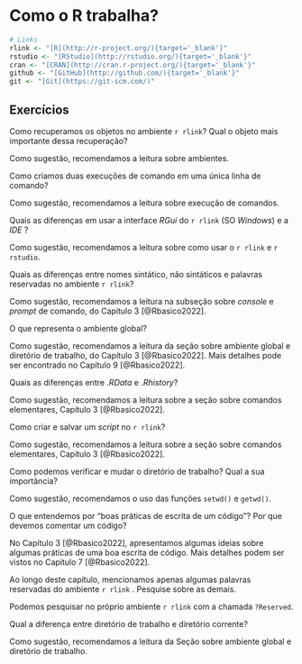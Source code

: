 # Como o R trabalha?

```r
# Links
rlink <- "[R](http://r-project.org/){target='_blank'}"
rstudio <- "[RStudio](http://rstudio.org/){target='_blank'}"
cran <- "[CRAN](http://cran.r-project.org/){target='_blank'}"
github <- "[GitHub](http://github.com/){target='_blank'}"
git <- "[Git](https://git-scm.com/)"
```



## Exercícios

::: {.Exercise #ex31}
Como recuperamos os objetos no ambiente `r rlink`? Qual o objeto mais importante dessa recuperação?
:::

::: Proof
Como sugestão, recomendamos a leitura sobre ambientes.
:::

::: {.Exercise #ex32}
Como criamos duas execuções de comando em uma única linha de comando?
:::

::: Proof
Como sugestão, recomendamos a leitura sobre execução de comandos.
:::

::: {.Exercise #ex33}
Quais as diferenças em usar a interface *RGui* do `r rlink` (SO *Windows*) e a *IDE* \index{RStudio}\rstudioa?
:::

::: Proof
Como sugestão, recomendamos a leitura sobre como usar o `r rlink` e `r rstudio`.
:::

::: {.Exercise #ex34}
Quais as diferenças entre nomes sintático, não sintáticos e palavras reservadas no ambiente `r rlink`?
:::

::: Proof
Como sugestão, recomendamos a leitura na subseção sobre *console* e *prompt* de comando, do Capítulo 3 [@Rbasico2022].
:::


::: {.Exercise #ex35}
O que representa o ambiente global?
:::

::: Proof
Como sugestão, recomendamos a leitura da seção sobre ambiente global e diretório de trabalho, do Capítulo 3 [@Rbasico2022]. Mais detalhes pode ser encontrado no Capítulo 9 [@Rbasico2022].
:::


::: {.Exercise #ex36}
Quais as diferenças entre *.RData* e *.Rhistory*?
:::

::: Proof
Como sugestão, recomendamos a leitura sobre a seção sobre comandos elementares, Capítulo 3 [@Rbasico2022].
:::

::: {.Exercise #ex37}
Como criar e salvar um *script* no `r rlink`?
:::

::: Proof
Como sugestão, recomendamos a leitura sobre a seção sobre comandos elementares, Capítulo 3 [@Rbasico2022].
:::

::: {.Exercise #ex38}
Como podemos verificar e mudar o diretório de trabalho? Qual a sua importância?
:::

::: Proof
Como sugestão, recomendamos o uso das funções `setwd()` e `getwd()`.
:::

::: {.Exercise #ex39}
O que entendemos por "boas práticas de escrita de um código"? Por que devemos comentar um código?
:::

::: Proof
No Capítulo 3 [@Rbasico2022], apresentamos algumas ideias sobre algumas práticas de uma boa escrita de código. Mais detalhes podem ser vistos no Capítulo 7 [@Rbasico2022].
:::

::: {.Exercise #ex310}
Ao longo deste capítulo, mencionamos apenas algumas palavras reservadas do ambiente `r rlink` . Pesquise sobre as demais.
:::

::: Proof
Podemos pesquisar no próprio ambiente `r rlink` com a chamada `?Reserved`.
:::

::: {.Exercise #ex310}
Qual a diferença entre diretório de trabalho e diretório corrente?
:::

::: Proof
Como sugestão, recomendamos a leitura da Seção sobre ambiente global e diretório de trabalho.
:::










